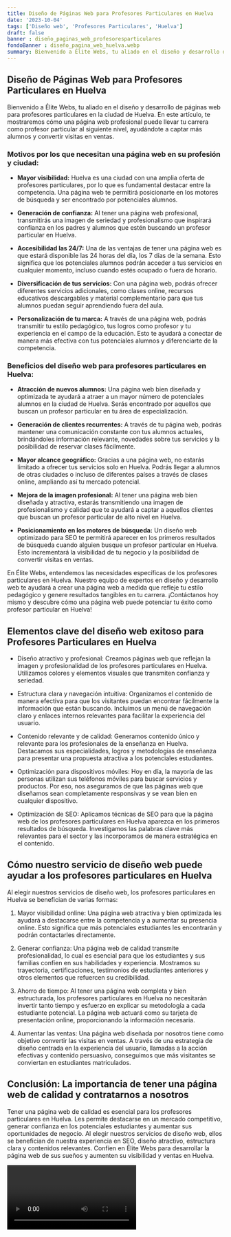 ```yaml
---
title: Diseño de Páginas Web para Profesores Particulares en Huelva
date: '2023-10-04'
tags: ['Diseño web', 'Profesores Particulares', 'Huelva']
draft: false
banner : diseño_paginas_web_profesoresparticulares
fondoBanner : diseño_pagina_web_huelva.webp
summary: Bienvenido a Élite Webs, tu aliado en el diseño y desarrollo de páginas web para profesores particulares en la ciudad de Huelva. En este artículo, te mostraremos cómo una página web profesional puede llevar tu carrera como profesor particular al siguiente nivel, ayudándote a captar más alumnos y convertir visitas en ventas.
---
```


## Diseño de Páginas Web para Profesores Particulares en Huelva

Bienvenido a Élite Webs, tu aliado en el diseño y desarrollo de páginas web para profesores particulares en la ciudad de Huelva. En este artículo, te mostraremos cómo una página web profesional puede llevar tu carrera como profesor particular al siguiente nivel, ayudándote a captar más alumnos y convertir visitas en ventas.

### Motivos por los que necesitan una página web en su profesión y ciudad:

- **Mayor visibilidad:** Huelva es una ciudad con una amplia oferta de profesores particulares, por lo que es fundamental destacar entre la competencia. Una página web te permitirá posicionarte en los motores de búsqueda y ser encontrado por potenciales alumnos.

- **Generación de confianza:** Al tener una página web profesional, transmitirás una imagen de seriedad y profesionalismo que inspirará confianza en los padres y alumnos que estén buscando un profesor particular en Huelva.

- **Accesibilidad las 24/7:** Una de las ventajas de tener una página web es que estará disponible las 24 horas del día, los 7 días de la semana. Esto significa que los potenciales alumnos podrán acceder a tus servicios en cualquier momento, incluso cuando estés ocupado o fuera de horario.

- **Diversificación de tus servicios:** Con una página web, podrás ofrecer diferentes servicios adicionales, como clases online, recursos educativos descargables y material complementario para que tus alumnos puedan seguir aprendiendo fuera del aula.

- **Personalización de tu marca:** A través de una página web, podrás transmitir tu estilo pedagógico, tus logros como profesor y tu experiencia en el campo de la educación. Esto te ayudará a conectar de manera más efectiva con tus potenciales alumnos y diferenciarte de la competencia.

### Beneficios del diseño web para profesores particulares en Huelva:

- **Atracción de nuevos alumnos:** Una página web bien diseñada y optimizada te ayudará a atraer a un mayor número de potenciales alumnos en la ciudad de Huelva. Serás encontrado por aquellos que buscan un profesor particular en tu área de especialización.

- **Generación de clientes recurrentes:** A través de tu página web, podrás mantener una comunicación constante con tus alumnos actuales, brindándoles información relevante, novedades sobre tus servicios y la posibilidad de reservar clases fácilmente.

- **Mayor alcance geográfico:** Gracias a una página web, no estarás limitado a ofrecer tus servicios solo en Huelva. Podrás llegar a alumnos de otras ciudades o incluso de diferentes países a través de clases online, ampliando así tu mercado potencial.

- **Mejora de la imagen profesional:** Al tener una página web bien diseñada y atractiva, estarás transmitiendo una imagen de profesionalismo y calidad que te ayudará a captar a aquellos clientes que buscan un profesor particular de alto nivel en Huelva.

- **Posicionamiento en los motores de búsqueda:** Un diseño web optimizado para SEO te permitirá aparecer en los primeros resultados de búsqueda cuando alguien busque un profesor particular en Huelva. Esto incrementará la visibilidad de tu negocio y la posibilidad de convertir visitas en ventas.

En Élite Webs, entendemos las necesidades específicas de los profesores particulares en Huelva. Nuestro equipo de expertos en diseño y desarrollo web te ayudará a crear una página web a medida que refleje tu estilo pedagógico y genere resultados tangibles en tu carrera. ¡Contáctanos hoy mismo y descubre cómo una página web puede potenciar tu éxito como profesor particular en Huelva!

<GifSeo />

<Cta />

## Elementos clave del diseño web exitoso para Profesores Particulares en Huelva

- Diseño atractivo y profesional: Creamos páginas web que reflejan la imagen y profesionalidad de los profesores particulares en Huelva. Utilizamos colores y elementos visuales que transmiten confianza y seriedad.

- Estructura clara y navegación intuitiva: Organizamos el contenido de manera efectiva para que los visitantes puedan encontrar fácilmente la información que están buscando. Incluimos un menú de navegación claro y enlaces internos relevantes para facilitar la experiencia del usuario.

- Contenido relevante y de calidad: Generamos contenido único y relevante para los profesionales de la enseñanza en Huelva. Destacamos sus especialidades, logros y metodologías de enseñanza para presentar una propuesta atractiva a los potenciales estudiantes.

- Optimización para dispositivos móviles: Hoy en día, la mayoría de las personas utilizan sus teléfonos móviles para buscar servicios y productos. Por eso, nos aseguramos de que las páginas web que diseñamos sean completamente responsivas y se vean bien en cualquier dispositivo.

- Optimización de SEO: Aplicamos técnicas de SEO para que la página web de los profesores particulares en Huelva aparezca en los primeros resultados de búsqueda. Investigamos las palabras clave más relevantes para el sector y las incorporamos de manera estratégica en el contenido.

## Cómo nuestro servicio de diseño web puede ayudar a los profesores particulares en Huelva

Al elegir nuestros servicios de diseño web, los profesores particulares en Huelva se benefician de varias formas:

1. Mayor visibilidad online: Una página web atractiva y bien optimizada les ayudará a destacarse entre la competencia y a aumentar su presencia online. Esto significa que más potenciales estudiantes les encontrarán y podrán contactarles directamente.

2. Generar confianza: Una página web de calidad transmite profesionalidad, lo cual es esencial para que los estudiantes y sus familias confíen en sus habilidades y experiencia. Mostramos su trayectoria, certificaciones, testimonios de estudiantes anteriores y otros elementos que refuercen su credibilidad.

3. Ahorro de tiempo: Al tener una página web completa y bien estructurada, los profesores particulares en Huelva no necesitarán invertir tanto tiempo y esfuerzo en explicar su metodología a cada estudiante potencial. La página web actuará como su tarjeta de presentación online, proporcionando la información necesaria.

4. Aumentar las ventas: Una página web diseñada por nosotros tiene como objetivo convertir las visitas en ventas. A través de una estrategia de diseño centrada en la experiencia del usuario, llamadas a la acción efectivas y contenido persuasivo, conseguimos que más visitantes se conviertan en estudiantes matriculados.

## Conclusión: La importancia de tener una página web de calidad y contratarnos a nosotros

Tener una página web de calidad es esencial para los profesores particulares en Huelva. Les permite destacarse en un mercado competitivo, generar confianza en los potenciales estudiantes y aumentar sus oportunidades de negocio. Al elegir nuestros servicios de diseño web, ellos se benefician de nuestra experiencia en SEO, diseño atractivo, estructura clara y contenidos relevantes. Confíen en Élite Webs para desarrollar la página web de sus sueños y aumenten su visibilidad y ventas en Huelva.

<Video />

<CtaBot job='Profesores Particulares' city='Huelva'/>

<Gmaps query='Huelva+españa+maps' />